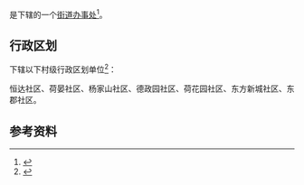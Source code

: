 {{中国乡级行政区|43/01/02/014/000}}

'''{{PAGENAMEBASE}}'''是{{PRC admin/fullname|43/01/02/014/000|3}}下辖的一个[[街道办事处|街道办事处]]<ref>{{PRC admin/ref sgc|{{PRC admin/parent|43/01/02/014/000}}}}</ref>。

== 行政区划 ==
{{PAGENAMEBASE}}下辖以下村级行政区划单位<ref>{{PRC admin/ref sgc|43/01/02/014/000}}</ref>：

恒达社区、荷晏社区、杨家山社区、德政园社区、荷花园社区、东方新城社区、东郡社区。

== 参考资料 ==
{{reflist}}

{{湖南行政区划小作品}}
{{PRC admin/navcat|43/01/02/014/000}}